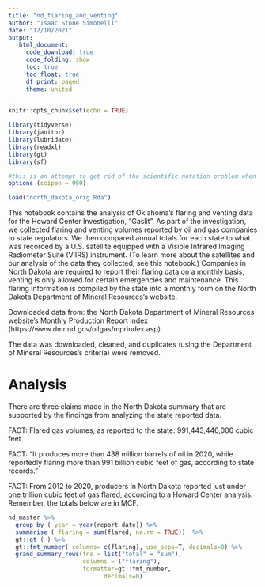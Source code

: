 ```yaml
---
title: "nd_flaring_and_venting"
author: "Isaac Stone Simonelli"
date: "12/10/2021"
output: 
   html_document:
     code_download: true
     code_folding: show
     toc: true
     toc_float: true
     df_print: paged
     theme: united
---
```


```r

knitr::opts_chunk$set(echo = TRUE)

library(tidyverse)
library(janitor)
library(lubridate)
library(readxl)
library(gt)
library(sf)

#this is an attempt to get rid of the scientific notation problem when reading in Excel files. I have no idea if it will work .
options (scipen = 999)

load("north_dakota_orig.Rda")

```


This notebook contains the analysis of Oklahoma's flaring and venting data for the Howard Center Investigation, “Gaslit”. As part of the investigation, we collected flaring and venting volumes reported by oil and gas companies to state regulators. We then compared annual totals for each state to what was recorded by a U.S. satellite equipped with a Visible Infrared Imaging Radiometer Suite (VIIRS) instrument. (To learn more about the satellites and our analysis of the data they collected, see this notebook.) 
Companies in North Dakota are required to report their flaring data on a monthly basis, venting is only allowed for certain emergencies and maintenance. This flaring information is compiled by the state into a monthly form on the North Dakota Department of Mineral Resources's website. 

Downloaded data from: the North Dakota Department of Mineral Resources website’s Monthly Production Report Index (https://www.dmr.nd.gov/oilgas/mprindex.asp). 

The data was downloaded, cleaned, and duplicates (using the  Department of Mineral Resources's criteria) were removed.



# Analysis


There are three claims made in the North Dakota summary that are supported by the findings from analyzing the state reported data.

FACT: Flared gas volumes, as reported to the state: 991,443,446,000 cubic feet

FACT: "It produces more than 438 million barrels of oil in 2020, while reportedly flaring more than 991 billion cubic feet of gas, according to state records."

FACT: From 2012 to 2020, producers in North Dakota reported just under one trillion cubic feet of gas flared, according to a Howard Center analysis. Remember, the totals below are in MCF.


```r


nd_master %>%
  group_by ( year = year(report_date)) %>%
  summarise ( flaring = sum(flared, na.rm = TRUE))  %>%
  gt::gt ( ) %>%
  gt::fmt_number( columns= c(flaring), use_seps=T, decimals=0) %>%
  grand_summary_rows(fns = list("total" = "sum"),
                     columns = ("flaring"),
                     formatter=gt::fmt_number, 
                           decimals=0)


```
